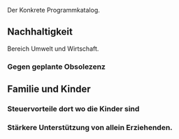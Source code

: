 Der Konkrete Programmkatalog.


== Nachhaltigkeit ==

Bereich Umwelt und Wirtschaft.

=== Gegen geplante Obsolezenz ===


== Familie und Kinder ==


=== Steuervorteile dort wo die Kinder sind ===

=== Stärkere Unterstützung von allein Erziehenden. ===